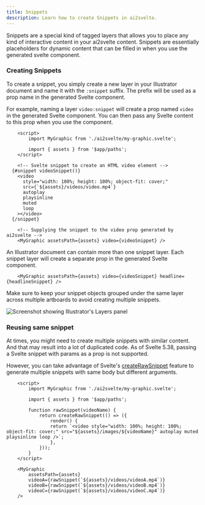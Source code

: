 ```yaml
---
title: Snippets
description: Learn how to create Snippets in ai2svelte.
---
```



Snippets are a special kind of tagged layers that allows you to place any kind of interactive content in your ai2svelte content. Snippets are essentially placeholders for dynamic content that can be filled in when you use the generated svelte component.

### Creating Snippets

To create a snippet, you simply create a new layer in your Illustrator document and name it with the `:snippet` suffix. The prefix will be used as a prop name in the generated Svelte component.

For example, naming a layer `video:snippet` will create a prop named `video` in the generated Svelte component. You can then pass any Svelte content to this prop when you use the component.

```svelte
	<script>
		import MyGraphic from './ai2svelte/my-graphic.svelte';

		import { assets } from '$app/paths';
	</script>

	<!-- Svelte snippet to create an HTML video element -->
  {#snippet videoSnippet()}
    <video
      style="width: 100%; height: 100%; object-fit: cover;"
      src={`${assets}/videos/video.mp4`}
      autoplay
      playsinline
      muted
      loop
    ></video>
  {/snippet}

	<!-- Supplying the snippet to the video prop generated by ai2svelte -->
	<MyGraphic assetsPath={assets} video={videoSnippet} />
```

An Illustrator document can contain more than one snippet layer. Each snippet layer will create a separate prop in the generated Svelte component.

```svelte
	<MyGraphic assetsPath={assets} video={videoSnippet} headline={headlineSnippet} />
```

Make sure to keep your snippet objects grouped under the same layer across multiple artboards to avoid creating multiple snippets.

<Image
  src={Image_Snippets}
  alt="Screenshot showing Illustrator's Layers panel"
/>

### Reusing same snippet

At times, you might need to create multiple snippets with similar content. And that may result into a lot of duplicated code. As of Svelte 5.38, passing a Svelte snippet with params as a prop is not supported.

However, you can take advantage of Svelte's [createRawSnippet](https://svelte.dev/docs/svelte/svelte#createRawSnippet) feature to generate multiple snippets with same body but different arguments.

```svelte
	<script>
		import MyGraphic from './ai2svelte/my-graphic.svelte';

		import { assets } from '$app/paths';

		function rawSnippet(videoName) {
			return createRawSnippet(() => ({
				render() {
				return `<video style="width: 100%; height: 100%; object-fit: cover;" src="${assets}/images/${videoName}" autoplay muted playsinline loop />`;
				},
			}));
		}
	</script>

	<MyGraphic
		assetsPath={assets}
		videoA={rawSnippet(`${assets}/videos/videoA.mp4`)}
		videoB={rawSnippet(`${assets}/videos/videoB.mp4`)}
		videoC={rawSnippet(`${assets}/videos/videoC.mp4`)}
	/>
```
